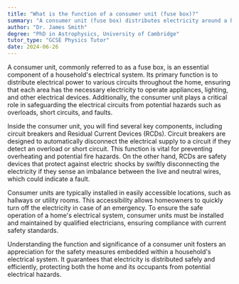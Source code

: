 ```yaml
---
title: "What is the function of a consumer unit (fuse box)?"
summary: "A consumer unit (fuse box) distributes electricity around a home and protects circuits from overloads and faults."
author: "Dr. James Smith"
degree: "PhD in Astrophysics, University of Cambridge"
tutor_type: "GCSE Physics Tutor"
date: 2024-06-26
---
```


A consumer unit, commonly referred to as a fuse box, is an essential component of a household's electrical system. Its primary function is to distribute electrical power to various circuits throughout the home, ensuring that each area has the necessary electricity to operate appliances, lighting, and other electrical devices. Additionally, the consumer unit plays a critical role in safeguarding the electrical circuits from potential hazards such as overloads, short circuits, and faults.

Inside the consumer unit, you will find several key components, including circuit breakers and Residual Current Devices (RCDs). Circuit breakers are designed to automatically disconnect the electrical supply to a circuit if they detect an overload or short circuit. This function is vital for preventing overheating and potential fire hazards. On the other hand, RCDs are safety devices that protect against electric shocks by swiftly disconnecting the electricity if they sense an imbalance between the live and neutral wires, which could indicate a fault.

Consumer units are typically installed in easily accessible locations, such as hallways or utility rooms. This accessibility allows homeowners to quickly turn off the electricity in case of an emergency. To ensure the safe operation of a home's electrical system, consumer units must be installed and maintained by qualified electricians, ensuring compliance with current safety standards.

Understanding the function and significance of a consumer unit fosters an appreciation for the safety measures embedded within a household's electrical system. It guarantees that electricity is distributed safely and efficiently, protecting both the home and its occupants from potential electrical hazards.
    